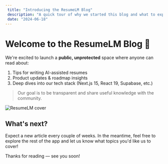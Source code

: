 ```yaml
---
 title: "Introducing the ResumeLM Blog"
 description: "A quick tour of why we started this blog and what to expect."
 date: "2024-06-18"
---
```



# Welcome to the ResumeLM Blog 👋

We're excited to launch a **public, unprotected** space where anyone can read about:

1. Tips for writing AI-assisted resumes
2. Product updates & roadmap insights
3. Deep dives into our tech stack (Next.js 15, React 19, Supabase, etc.)

> Our goal is to be transparent and share useful knowledge with the community.

<Image src="/og.webp" alt="ResumeLM cover" width={1200} height={630} className="rounded-lg shadow-md" />

## What's next?

Expect a new article every couple of weeks. In the meantime, feel free to explore the rest of the app and let us know what topics you'd like us to cover!

Thanks for reading — see you soon! 